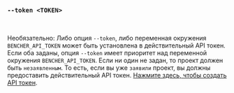 ### `--token <TOKEN>`

<br />

Необязательно: Либо опция `--token`, либо переменная окружения `BENCHER_API_TOKEN` может быть установлена в действительный API токен.
Если оба заданы, опция `--token` имеет приоритет над переменной окружения `BENCHER_API_TOKEN`.
Если ни один не задан, то проект должен быть `незаявленным`.
То есть, если вы уже `заявили` проект, вы должны предоставить действительный API токен.
[Нажмите здесь, чтобы создать API токен](/console/users/tokens/add?back=L2RvY3MvcnUvYmVuY2hlci1ydW4vIy0tdG9rZW4tdG9rZW4=).
